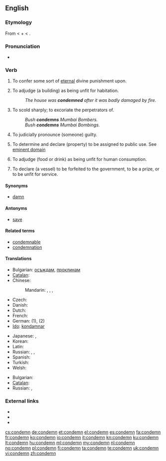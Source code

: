 ==English==

===Etymology===
From {{etyl|la}} {{term|lang=la|condemnare||to sentence, condemn, blame}} < {{term|lang=la|com-}} + {{term|lang=la|damnare||to harm, condemn, damn}} < {{term|lang=la|damnum||loss}}.

===Pronunciation===
* {{audio|en-us-condemn.ogg|Audio (US)}}

===Verb===
{{en-verb}}

# {{transitive}} To confer some sort of [[eternal]] divine punishment upon.
# {{transitive}} To adjudge (a building) as being unfit for habitation.
#: ''The house was '''condemned''' after it was badly damaged by fire.''
# {{transitive}} To scold sharply; to excoriate the perpetrators of.
#: ''Bush '''condemns''' Mumbai Bombers.''
#: ''Bush '''condemns''' Mumbai Bombings.''
# {{transitive}} To judicially pronounce (someone) guilty.
# {{transitive}} To determine and declare (property) to be assigned to public use. See [[eminent domain]]
# {{transitive}} To adjudge (food or drink) as being unfit for human consumption.
# {{transitive|legal}} To declare (a vessel) to be forfeited to the government, to be a prize, or to be unfit for service.

====Synonyms====
* [[damn]]

====Antonyms====
* [[save]]

====Related terms====
* [[condemnable]]
* [[condemnation]]

====Translations====
{{trans-top|To confer some sort of [[eternal]] divine punishment upon}}
* Bulgarian: [[осъждам]], [[проклинам]]
* [[Catalan]]: {{t|ca|condemnar}}
* Chinese:
*: Mandarin: {{t|zh|譴責|sc=Hani}}, {{t|zh|谴责|tr=qiǎnzé|sc=Hani}}, {{t|zh|聲討|sc=Hani}}, {{t|zh|声讨|tr=shēngtǎo|sc=Hani}}
* Czech: {{t-|cs|odsoudit}}
* Danish: {{t-|da|fordømme}}
* Dutch: {{t+|nl|veroordelen|n}}
* French: {{t+|fr|condamner}}
* German: {{t|de|verdammen}} (1), {{t|de|verurteilen}} (2)
* [[Ido]]: [[kondamnar]]
{{trans-mid}}
* Japanese: {{t|ja|責める|tr=[[せめる]], semeru|sc=Jpan}}, {{t|ja|非難する|tr=ひなんする, hinan-suru|sc=Jpan}}
* Korean: {{t+|ko|비난하다|sc=Hang}}
* Latin: {{t-|la|addico|alt=addīcō}}
* Russian: {{t|ru|осуждать|tr=osuždát'|sc=Cyrl}} {{impf}}, {{t|ru|осудить|tr=osudít'|sc=Cyrl}} {{pf.}}, {{t|ru|порицать|tr=poricát'|sc=Cyrl}} {{impf}}
* Spanish: {{t-|es|condenar}}
* Turkish: {{t+|tr|lanetlemek}}
* Welsh: {{t+|cy|condemnio|xs=Welsh}}
{{trans-bottom}}

{{trans-top|To mark for [[destruction]]}}
* Bulgarian: {{t+|bg|бракувам}}
* [[Catalan]]: {{t|ca|condemnar}}
* Russian: {{t|ru|браковать|tr=brakovát'|sc=Cyrl}} {{impf}}, {{t|ru|забраковать|tr=zabrakovát'|sc=Cyrl}} {{pf.}}
{{trans-mid}}
{{trans-bottom}}

===External links===
* {{R:Webster 1913}}
* {{R:Century 1911}}
* {{R:OneLook}}

[[cs:condemn]]
[[de:condemn]]
[[et:condemn]]
[[el:condemn]]
[[es:condemn]]
[[fa:condemn]]
[[fr:condemn]]
[[ko:condemn]]
[[io:condemn]]
[[it:condemn]]
[[kn:condemn]]
[[ku:condemn]]
[[lt:condemn]]
[[hu:condemn]]
[[ml:condemn]]
[[my:condemn]]
[[nl:condemn]]
[[no:condemn]]
[[pl:condemn]]
[[fi:condemn]]
[[ta:condemn]]
[[te:condemn]]
[[uk:condemn]]
[[vi:condemn]]
[[zh:condemn]]